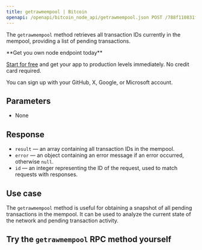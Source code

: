 ---
title: getrawmempool | Bitcoin
openapi: /openapi/bitcoin_node_api/getrawmempool.json POST /788f110831fe13808302bd79796d55e8
---

The `getrawmempool` method retrieves all transaction IDs currently in the mempool, providing a list of pending transactions.

<Check>
**Get you own node endpoint today**

[Start for free](https://console.chainstack.com/) and get your app to production levels immediately. No credit card required.

You can sign up with your GitHub, X, Google, or Microsoft account.
</Check>


## Parameters

* None

## Response

* `result` — an array containing all transaction IDs in the mempool.
* `error` — an object containing an error message if an error occurred, otherwise `null`.
* `id` — an integer representing the ID of the request, used to match requests with responses.

## Use case

The `getrawmempool` method is useful for obtaining a snapshot of all pending transactions in the mempool. It can be used to analyze the current state of the network and pending transaction activity.

## Try the `getrawmempool` RPC method yourself